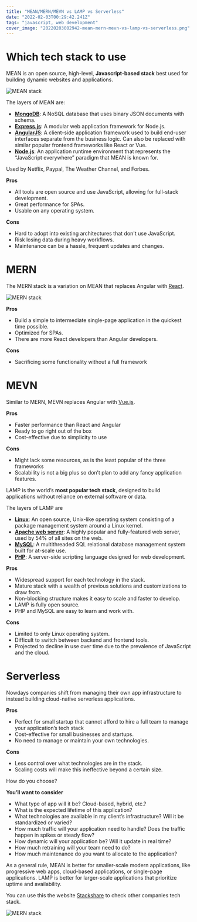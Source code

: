 ```yaml
---
title: "MEAN/MERN/MEVN vs LAMP vs Serverless"
date: "2022-02-03T00:29:42.241Z"
tags: "javascript, web development"
cover_image: "20220203002942-mean-mern-mevn-vs-lamp-vs-serverless.png"
---
```


# Which tech stack to use

MEAN is an open source, high-level, **Javascript-based stack** best used for building dynamic websites and applications.

<img src="/images/mean.png" alt="MEAN stack" />

The layers of MEAN are:

- [**MongoDB**](https://www.mongodb.com/): A NoSQL database that uses binary JSON documents with schema.
- [**Express.js**](https://expressjs.com/): A modular web application framework for Node.js.
- [**AngularJS**](https://angularjs.org/): A client-side application framework used to build end-user interfaces separate from the business logic. Can also be replaced with similar popular frontend frameworks like React or Vue.
- [**Node.js**](https://nodejs.org/en/): An application runtime environment that represents the “JavaScript everywhere” paradigm that MEAN is known for.

Used by Netflix, Paypal, The Weather Channel, and Forbes.

**Pros**

- All tools are open source and use JavaScript, allowing for full-stack development.
- Great performance for SPAs.
- Usable on any operating system.

**Cons**

- Hard to adopt into existing architectures that don't use JavaScript.
- Risk losing data during heavy workflows.
- Maintenance can be a hassle, frequent updates and changes.

# MERN

The MERN stack is a variation on MEAN that replaces Angular with [React](https://reactjs.org/).

<img src="/images/react-mern.png" alt="MERN stack" />

**Pros**

- Build a simple to intermediate single-page application in the quickest time possible.
- Optimized for SPAs.
- There are more React developers than Angular developers.

**Cons**

- Sacrificing some functionality without a full framework

# MEVN

Similar to MERN, MEVN replaces Angular with [Vue.js](https://vuejs.org/).

**Pros**

- Faster performance than React and Angular
- Ready to go right out of the box
- Cost-effective due to simplicity to use

**Cons**

- Might lack some resources, as is the least popular of the three frameworks
- Scalability is not a big plus so don’t plan to add any fancy application features.

LAMP is the world’s **most popular tech stack**, designed to build applications without reliance on external software or data.

The layers of LAMP are

- [**Linux**](https://www.linux.org/): An open source, Unix-like operating system consisting of a package management system around a Linux kernel.
- [**Apache web server**](https://httpd.apache.org/): A highly popular and fully-featured web server, used by 54% of all sites on the web.
- [**MySQL**](https://www.mysql.com/): A multithreaded SQL relational database management system built for at-scale use.
- [**PHP**](https://www.php.net/): A server-side scripting language designed for web development.

**Pros**

- Widespread support for each technology in the stack.
- Mature stack with a wealth of previous solutions and customizations to draw from.
- Non-blocking structure makes it easy to scale and faster to develop.
- LAMP is fully open source.
- PHP and MySQL are easy to learn and work with.

**Cons**

- Limited to only Linux operating system.
- Difficult to switch between backend and frontend tools.
- Projected to decline in use over time due to the prevalence of JavaScript and the cloud.

# Serverless

Nowdays companies shift from managing their own app infrastructure to instead building cloud-native serverless applications.

**Pros**

- Perfect for small startup that cannot afford to hire a full team to manage your application’s tech stack
- Cost-effective for small businesses and startups.
- No need to manage or maintain your own technologies.

**Cons**

- Less control over what technologies are in the stack.
- Scaling costs will make this ineffective beyond a certain size.

How do you choose?

**You’ll want to consider**

- What type of app will it be? Cloud-based, hybrid, etc.?
- What is the expected lifetime of this application?
- What technologies are available in my client’s infrastructure? Will it be standardized or varied?
- How much traffic will your application need to handle? Does the traffic happen in spikes or steady flow?
- How dynamic will your application be? Will it update in real time?
- How much retraining will your team need to do?
- How much maintenance do you want to allocate to the application?

As a general rule, MEAN is better for smaller-scale modern applications, like progressive web apps, cloud-based applications, or single-page applications. LAMP is better for larger-scale applications that prioritize uptime and availability.

You can use this the website [Stackshare](https://stackshare.io/) to check other companies tech stack.

<img src="/images/stackshare.png" alt="MERN stack" />
